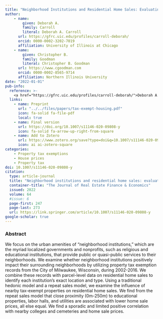 ```yaml
---
title: "Neighborhood Institutions and Residential Home Sales: Evaluating the Impact of Property Tax Exemptions"
author: 
    - name: 
        given: Deborah A.
        family: Carroll
        literal: Deborah A. Carroll
      url: https://gfrc.uic.edu/profiles/carroll-deborah/
      orcid: 0000-0002-3202-7019
      affiliation: University of Illinois at Chicago
    - name: 
        given: Christopher B.
        family: Goodman
        literal: Christopher B. Goodman
      url: https://www.cgoodman.com
      orcid: 0000-0002-8565-9714
      affiliation: Northern Illinois University
date: "2022-01-01"
pub-info:
  reference: >-
    <a href="https://gfrc.uic.edu/profiles/carroll-deborah/">Deborah A. Carroll</a> and <strong>Christopher B. Goodman</strong> (2022). “Neighborhood Institutions and Residential Home Sales: Evaluating the Impact of Property Tax Exemptions,” <em>The Journal of Real Estate Finance & Economics</em> 64: 247-273, doi: <a href="https://doi.org/10.1007/s11146-020-09808-y" target="_blank" rel="noopener noreferrer"><code>10.1007/s11146-020-09808-y</code></a>
  links:
    - name: Preprint
      url: "../../files/papers/tax-exempt-housing.pdf"
      icon: fa-solid fa-file-pdf
      local: true
    - name: Final version
      url: https://doi.org/10.1007/s11146-020-09808-y
      icon: fa-solid fa-arrow-up-right-from-square
    - name: Add to Zotero
      url: https://www.zotero.org/save?type=doi&q=10.1007/s11146-020-09808-y
      icon: ai ai-zotero-square
categories:
    - Property tax exemptions
    - House prices
    - Property tax
doi: 10.1007/s11146-020-09808-y
citation:
  type: article-journal
  title: "Neighborhood institutions and residential home sales: evaluating the impact of property tax exemptions"
  container-title: "The Journal of Real Estate Finance & Economics"
  issued: 2022
  volume: 64
  #issue: 6
  page-first: 247
  page-last: 273
  url: https://link.springer.com/article/10.1007/s11146-020-09808-y
google-scholar: true
---
```


### Abstract

We focus on the urban amenities of “neighborhood institutions,” which are the myriad localized governments and nonprofits, such as religious and educational institutions, that provide public or quasi-public services to their neighborhoods. We examine whether neighborhood institutions positively impact their surrounding neighborhoods by utilizing property tax exemption records from the City of Milwaukee, Wisconsin, during 2002-2016. We combine these records with parcel-level data on residential home sales to identify each institution’s exact location and type. Using a traditional hedonic model and a repeat sales model, we examine the influence of nearby tax-exempt properties on residential home sales. We find from the repeat sales model that close proximity (0m-250m) to educational properties, labor halls, and utilities are associated with lower home sale prices, all else equal. We find a sporadic and limited positive correlation with nearby colleges and cemeteries and home sale prices.